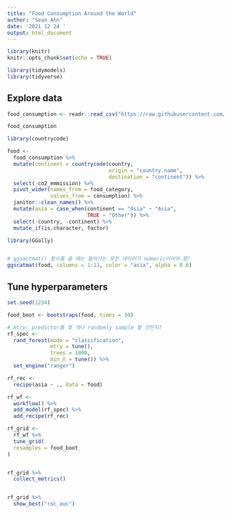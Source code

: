 ```yaml
---
title: "Food Consumption Around the World"
author: "Sean Ahn"
date: '2021 12 24 '
output: html_document
---
```


```r
library(knitr)
knitr::opts_chunk$set(echo = TRUE)

library(tidymodels)
library(tidyverse)
```

## Explore data

```r
food_consumption <- readr::read_csv("https://raw.githubusercontent.com/rfordatascience/tidytuesday/master/data/2020/2020-02-18/food_consumption.csv")

food_consumption

```


```r
library(countrycode)

food <- 
  food_consumption %>% 
  mutate(continent = countrycode(country, 
                                 origin = "country.name",
                                 destination = "continent")) %>% 
  select(-co2_emmission) %>% 
  pivot_wider(names_from = food_category,
              values_from = consumption) %>% 
  janitor::clean_names() %>% 
  mutate(asia = case_when(continent == "Asia" ~ "Asia",
                          TRUE ~ "Other")) %>% 
  select(-country, -continent) %>% 
  mutate_if(is.character, factor)

```


```r
library(GGally)


# ggsactmat() 함수를 쓸 때는 들어가는 모든 데이터가 numeric이어야 함!
ggscatmat(food, columns = 1:11, color = "asia", alpha = 0.6)

```


## Tune hyperparameters


```r
set.seed(1234)

food_boot <- bootstraps(food, times = 30)

# mtry: predictor를 몇 개나 randomly sample 할 것인지?
rf_spec <- 
  rand_forest(mode = "classification",
              mtry = tune(),
              trees = 1000,
              min_n = tune()) %>% 
  set_engine("ranger")

rf_rec <- 
  recipe(asia ~ ., data = food)

rf_wf <- 
  workflow() %>% 
  add_model(rf_spec) %>% 
  add_recipe(rf_rec)

rf_grid <- 
  rf_wf %>% 
  tune_grid(
  resamples = food_boot
)



```

```r
rf_grid %>% 
  collect_metrics()


rf_grid %>% 
  show_best("roc_auc")

```

